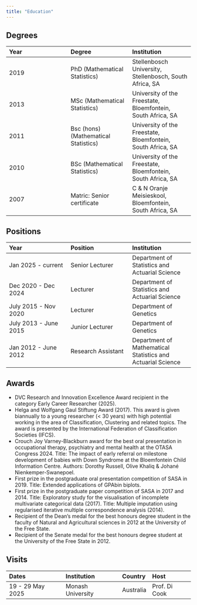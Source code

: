 ```yaml
---
title: "Education"
---
```


## Degrees

| Year | Degree | Institution |
|:-----------------------|:-----------------------|:-----------------------|
| 2019 | PhD (Mathematical Statistics) | Stellenbosch University, Stellenbosch, South Africa, SA |
| 2013 | MSc (Mathematical Statistics) | University of the Freestate, Bloemfontein, South Africa, SA |
| 2011 | Bsc (hons) (Mathematical Statistics) | University of the Freestate, Bloemfontein, South Africa, SA |
| 2010 | BSc (Mathematical Statistics) | University of the Freestate, Bloemfontein, South Africa, SA |
| 2007 | Matric: Senior certificate | C & N Oranje Meisieskool, Bloemfontein, South Africa, SA |

## Positions

| Year | Position | Institution |
|:-----------------------|:-----------------------|:-----------------------|
| Jan 2025 - current | Senior Lecturer | Department of Statistics and Actuarial Science |
| Dec 2020 - Dec 2024 | Lecturer | Department of Statistics and Actuarial Science |
| July 2015 - Nov 2020 | Lecturer | Department of Genetics |
| July 2013 - June 2015 | Junior Lecturer | Department of Genetics |
| Jan 2012 - June 2012 | Research Assistant | Department of Mathematical Statistics and Actuarial Science |

## Awards

-   DVC Research and Innovation Excellence Award recipient in the category Early Career Researcher (2025).
-   Helga and Wolfgang Gaul Stiftung Award (2017). This award is given biannually to a young researcher ($<$ 30 years) with high potential working in the area of Classification, Clustering and related topics. The award is presented by the International Federation of Classification Societies (IFCS).
-   Crouch Joy Varney-Blackburn award for the best oral presentation in occupational therapy, psychiatry and mental health at the OTASA Congress 2024. Title: The impact of early referral on milestone development of babies with Down Syndrome at the Bloemfontein Child Information Centre. Authors: Dorothy Russell, Olive Khaliq & Johané Nienkemper-Swanepoel.
-   First prize in the postgraduate oral presentation competition of SASA in 2019. Title: Extended applications of GPAbin biplots.
-   First prize in the postgraduate paper competition of SASA in 2017 and 2014. Title: Exploratory study for the visualisation of incomplete multivariate categorical data (2017). Title: Multiple imputation using regularised iterative multiple correspondence analysis (2014).
-   Recipient of the Dean’s medal for the best honours degree student in the faculty of Natural and Agricultural sciences in 2012 at the University of the Free State.
-   Recipient of the Senate medal for the best honours degree student at the University of the Free State in 2012.

## Visits

| Dates            | Institution       | Country   | Host |
|:-----------------|:------------------|:----------|:----------|
| 19 - 29 May 2025 | Monash University | Australia |Prof. Di Cook |
